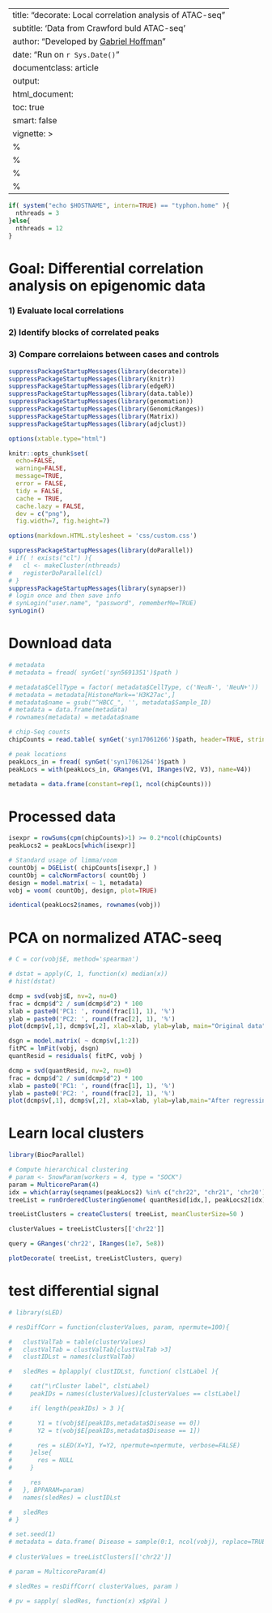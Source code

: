 
---
title: "decorate: Local correlation analysis of ATAC-seq"
subtitle: 'Data from Crawford buld ATAC-seq'
author: "Developed by [Gabriel Hoffman](http://gabrielhoffman.github.io/)"
date: "Run on `r Sys.Date()`"
documentclass: article
output: 
  html_document:
  toc: true
  smart: false
vignette: >
  %\VignetteIndexEntry{decorate: Local correlation of ATAC-seq}
  %\VignetteEngine{knitr::rmarkdown}
  %\VignetteEncoding{UTF-8}
  %\usepackage[utf8]{inputenc}
---

<!--- 
# run analysis
cd /Users/gabrielhoffman/workspace/repos/decorate/vignettes
# cd /hpc/users/hoffmg01/work/pinnacle/vignettes
rmarkdown::render("atac_local_corr.Rmd", output_dir='./', intermediates_dir='./'); system("cat atac_local_corr.html | grep -v 'Found more than one class' | grep -v 'PythonEmbedInR' > atac_local_corr2.html")


--->


```r

if( system("echo $HOSTNAME", intern=TRUE) == "typhon.home" ){
  nthreads = 3
}else{
  nthreads = 12
}
```

# Goal: Differential correlation analysis on epigenomic data
### 1) Evaluate local correlations
### 2) Identify blocks of correlated peaks
### 3) Compare correlaions between cases and controls

```r
suppressPackageStartupMessages(library(decorate))
suppressPackageStartupMessages(library(knitr))
suppressPackageStartupMessages(library(edgeR))
suppressPackageStartupMessages(library(data.table)) 
suppressPackageStartupMessages(library(genomation)) 
suppressPackageStartupMessages(library(GenomicRanges)) 
suppressPackageStartupMessages(library(Matrix)) 
suppressPackageStartupMessages(library(adjclust)) 

options(xtable.type="html")

knitr::opts_chunk$set(
  echo=FALSE,
  warning=FALSE,
  message=TRUE,
  error = FALSE,
  tidy = FALSE,
  cache = TRUE,
  cache.lazy = FALSE,
  dev = c("png"), 
  fig.width=7, fig.height=7)

options(markdown.HTML.stylesheet = 'css/custom.css')
```

```r
suppressPackageStartupMessages(library(doParallel))
# if( ! exists("cl") ){
#   cl <- makeCluster(nthreads)
#   registerDoParallel(cl)
# }
suppressPackageStartupMessages(library(synapser))
# login once and then save info
# synLogin("user.name", "password", rememberMe=TRUE)
synLogin() 
```

# Download data
```r
# metadata
# metadata = fread( synGet('syn5691351')$path )

# metadata$CellType = factor( metadata$CellType, c('NeuN-', 'NeuN+'))
# metadata = metadata[HistoneMark=='H3K27ac',]
# metadata$name = gsub("^HBCC_", '', metadata$Sample_ID)
# metadata = data.frame(metadata)
# rownames(metadata) = metadata$name 

# chip-Seq counts
chipCounts = read.table( synGet('syn17061266')$path, header=TRUE, stringsAsFactors=FALSE, sep='\t', row.names=1)

# peak locations
peakLocs_in = fread( synGet('syn17061264')$path )
peakLocs = with(peakLocs_in, GRanges(V1, IRanges(V2, V3), name=V4))

metadata = data.frame(constant=rep(1, ncol(chipCounts)))
```

# Processed data
```r
isexpr = rowSums(cpm(chipCounts)>1) >= 0.2*ncol(chipCounts)
peakLocs2 = peakLocs[which(isexpr)]

# Standard usage of limma/voom
countObj = DGEList( chipCounts[isexpr,] )
countObj = calcNormFactors( countObj )
design = model.matrix( ~ 1, metadata)
vobj = voom( countObj, design, plot=TRUE)

identical(peakLocs2$names, rownames(vobj))
```

# PCA on normalized ATAC-seeq
```r
# C = cor(vobj$E, method='spearman')

# dstat = apply(C, 1, function(x) median(x))
# hist(dstat)

dcmp = svd(vobj$E, nv=2, nu=0)
frac = dcmp$d^2 / sum(dcmp$d^2) * 100
xlab = paste0('PC1: ', round(frac[1], 1), '%')
ylab = paste0('PC2: ', round(frac[2], 1), '%')
plot(dcmp$v[,1], dcmp$v[,2], xlab=xlab, ylab=ylab, main="Original data")

dsgn = model.matrix( ~ dcmp$v[,1:2])
fitPC = lmFit(vobj, dsgn)
quantResid = residuals( fitPC, vobj )

dcmp = svd(quantResid, nv=2, nu=0)
frac = dcmp$d^2 / sum(dcmp$d^2) * 100
xlab = paste0('PC1: ', round(frac[1], 1), '%')
ylab = paste0('PC2: ', round(frac[2], 1), '%')
plot(dcmp$v[,1], dcmp$v[,2], xlab=xlab, ylab=ylab,main="After regressing out 2 PC's")
```

# Learn local clusters
```r
library(BiocParallel)

# Compute hierarchical clustering
# param <- SnowParam(workers = 4, type = "SOCK")
param = MulticoreParam(4)
idx = which(array(seqnames(peakLocs2) %in% c("chr22", "chr21", 'chr20')))
treeList = runOrderedClusteringGenome( quantResid[idx,], peakLocs2[idx], params=list(alpha=.9, adjacentCount=500), BPPARAM=param) 
```




```r

treeListClusters = createClusters( treeList, meanClusterSize=50 )

clusterValues = treeListClusters[['chr22']]

query = GRanges('chr22', IRanges(1e7, 5e8))

plotDecorate( treeList, treeListClusters, query)

```

# test differential signal
```r
# library(sLED)

# resDiffCorr = function(clusterValues, param, npermute=100){

#   clustValTab = table(clusterValues)
#   clustValTab = clustValTab[clustValTab >3]
#   clustIDLst = names(clustValTab)

#   sledRes = bplapply( clustIDLst, function( clstLabel ){

#     cat("\rCluster label", clstLabel)
#     peakIDs = names(clusterValues)[clusterValues == clstLabel]

#     if( length(peakIDs) > 3 ){

#       Y1 = t(vobj$E[peakIDs,metadata$Disease == 0])
#       Y2 = t(vobj$E[peakIDs,metadata$Disease == 1])

#       res = sLED(X=Y1, Y=Y2, npermute=npermute, verbose=FALSE)
#     }else{
#       res = NULL
#     }

#     res
#   }, BPPARAM=param)
#   names(sledRes) = clustIDLst

#   sledRes
# }

# set.seed(1)
# metadata = data.frame( Disease = sample(0:1, ncol(vobj), replace=TRUE))
  
# clusterValues = treeListClusters[['chr22']]

# param = MulticoreParam(4)

# sledRes = resDiffCorr( clusterValues, param )

# pv = sapply( sledRes, function(x) x$pVal )
```


